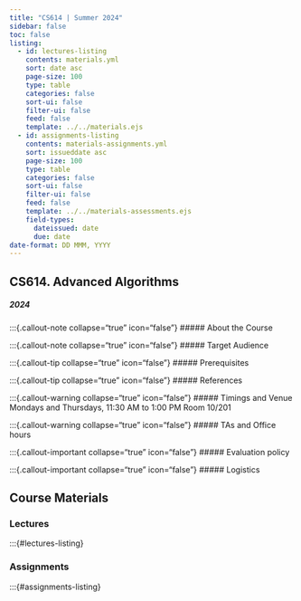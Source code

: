 ```yaml
---
title: "CS614 | Summer 2024"
sidebar: false
toc: false
listing:
  - id: lectures-listing
    contents: materials.yml
    sort: date asc
    page-size: 100
    type: table
    categories: false
    sort-ui: false
    filter-ui: false
    feed: false
    template: ../../materials.ejs
  - id: assignments-listing
    contents: materials-assignments.yml
    sort: issueddate asc
    page-size: 100
    type: table
    categories: false
    sort-ui: false
    filter-ui: false
    feed: false
    template: ../../materials-assessments.ejs
    field-types: 
      dateissued: date
      due: date
date-format: DD MMM, YYYY
---
```



## CS614. Advanced Algorithms

##### 2024

:::{.callout-note collapse="true" icon="false"}
##### About the Course

:::{.callout-note collapse="true" icon="false"}
##### Target Audience

:::{.callout-tip collapse="true" icon="false"}
##### Prerequisites

:::{.callout-tip collapse="true" icon="false"}
##### References

:::{.callout-warning collapse="true" icon="false"}
##### Timings and Venue
Mondays and Thursdays, 11:30 AM to 1:00 PM
Room 10/201

:::{.callout-warning collapse="true" icon="false"}
##### TAs and Office hours

:::{.callout-important collapse="true" icon="false"}
##### Evaluation policy

:::{.callout-important collapse="true" icon="false"}
##### Logistics


## Course Materials

### Lectures

:::{#lectures-listing}

### Assignments

:::{#assignments-listing}
